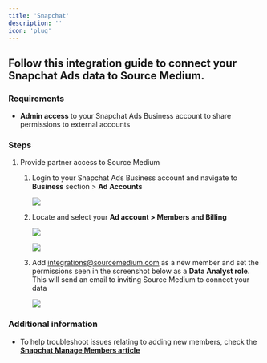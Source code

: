 ```yaml
---
title: 'Snapchat'
description: ''
icon: 'plug'
---
```


## Follow this integration guide to connect your Snapchat Ads data to Source Medium.

### **Requirements**

- **Admin access** to your Snapchat Ads Business account to share permissions to external accounts

### **Steps**

1. Provide partner access to Source Medium
    1. Login to your Snapchat Ads Business account and navigate to **Business** section > **Ad Accounts** 
        
        ![](/images/article-imgs/snapchat-integration/Untitled.png)
        
    2. Locate and select your **Ad account > Members and Billing** 
        
        ![](/images/article-imgs/snapchat-integration/Untitled1.png)
        
        ![](/images/article-imgs/snapchat-integration/Untitled2.png)
        
    3. Add integrations@sourcemedium.com as a new member and set the permissions seen in the screenshot below as a **Data Analyst role**. This will send an email to inviting Source Medium to connect your data
        
        ![](/images/article-imgs/snapchat-integration/Untitled3.png)
        

### Additional information

- To help troubleshoot issues relating to adding new members, check the **[Snapchat Manage Members article](https://businesshelp.snapchat.com/s/article/manage-members?language=en_US)**
